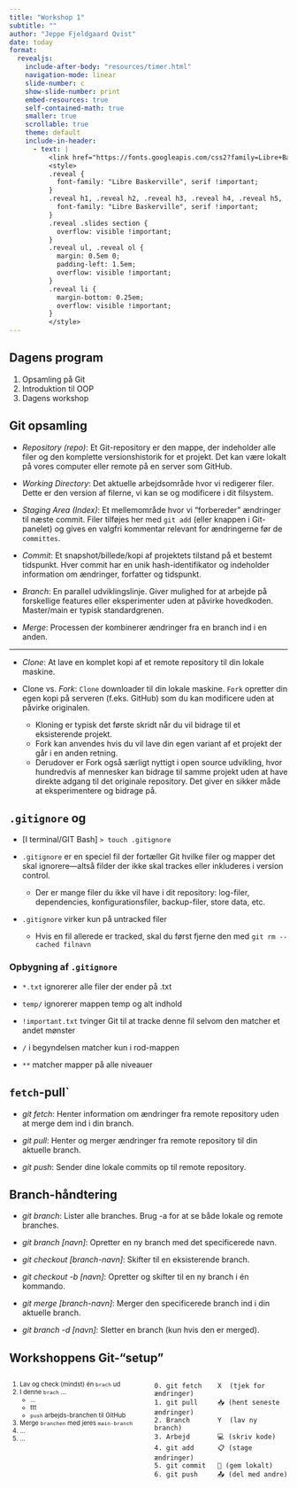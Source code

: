 ```yaml
---
title: "Workshop 1"
subtitle: ""
author: "Jeppe Fjeldgaard Qvist"
date: today
format: 
  revealjs:
    include-after-body: "resources/timer.html"
    navigation-mode: linear
    slide-number: c
    show-slide-number: print
    embed-resources: true
    self-contained-math: true
    smaller: true
    scrollable: true
    theme: default
    include-in-header: 
      - text: |
          <link href="https://fonts.googleapis.com/css2?family=Libre+Baskerville:ital,wght@0,400;0,700;1,400&display=swap" rel="stylesheet">
          <style>
          .reveal {
            font-family: "Libre Baskerville", serif !important;
          }
          .reveal h1, .reveal h2, .reveal h3, .reveal h4, .reveal h5, .reveal h6 {
            font-family: "Libre Baskerville", serif !important;
          }
          .reveal .slides section {
            overflow: visible !important;
          }
          .reveal ul, .reveal ol {
            margin: 0.5em 0;
            padding-left: 1.5em;
            overflow: visible !important;
          }
          .reveal li {
            margin-bottom: 0.25em;
            overflow: visible !important;
          }
          </style>
---
```


## Dagens program

1. Opsamling på Git 
2. Introduktion til OOP
3. Dagens workshop

## Git opsamling 

* *Repository (repo)*: Et Git-repository er den mappe, der indeholder alle filer og den komplette versionshistorik for et projekt. Det kan være lokalt på vores computer eller remote på en server som GitHub.

* *Working Directory*: Det aktuelle arbejdsområde hvor vi redigerer filer. Dette er den version af filerne, vi kan se og modificere i dit filsystem.

* *Staging Area (Index)*: Et mellemområde hvor vi "forbereder" ændringer til næste commit. Filer tilføjes her med `git add` (eller knappen i Git-panelet) og gives en valgfri kommentar relevant for ændringerne før de `committes`.

* *Commit*: Et snapshot/billede/kopi af projektets tilstand på et bestemt tidspunkt. Hver commit har en unik hash-identifikator og indeholder information om ændringer, forfatter og tidspunkt.

* *Branch*: En parallel udviklingslinje. Giver mulighed for at arbejde på forskellige features eller eksperimenter uden at påvirke hovedkoden. Master/main er typisk standardgrenen.

* *Merge*: Processen der kombinerer ændringer fra en branch ind i en anden.

---

* *Clone*: At lave en komplet kopi af et remote repository til din lokale maskine.

* Clone vs. *Fork*: `Clone` downloader til din lokale maskine. `Fork` opretter din egen kopi på serveren (f.eks. GitHub) som du kan modificere uden at påvirke originalen. 
  * Kloning er typisk det første skridt når du vil bidrage til et eksisterende projekt. 
  * Fork kan anvendes hvis du vil lave din egen variant af et projekt der går i en anden retning. 
  * Derudover er Fork også særligt nyttigt i open source udvikling, hvor hundredvis af mennesker kan bidrage til samme projekt uden at have direkte adgang til det originale repository. Det giver en sikker måde at eksperimentere og bidrage på.

## `.gitignore` og 

* [I terminal/GIT Bash] `> touch .gitignore`   

* `.gitignore` er en speciel fil der fortæller Git hvilke filer og mapper det skal ignorere---altså filder der ikke skal trackes eller inkluderes i version control.
  * Der er mange filer du ikke vil have i dit repository: log-filer, dependencies, konfigurationsfiler, backup-filer, store data, etc. 

* `.gitignore` virker kun på untracked filer
  * Hvis en fil allerede er tracked, skal du først fjerne den med `git rm --cached filnavn`

### Opbygning af `.gitignore` 
* `*.txt` ignorerer alle filer der ender på .txt

* `temp/` ignorerer mappen temp og alt indhold

* `!important.txt` tvinger Git til at tracke denne fil selvom den matcher et andet mønster

* `/` i begyndelsen matcher kun i rod-mappen

* `**` matcher mapper på alle niveauer

## `fetch`-pull`

* *git fetch*: Henter information om ændringer fra remote repository uden at merge dem ind i din branch.

* *git pull*: Henter og merger ændringer fra remote repository til din aktuelle branch.

* *git push*: Sender dine lokale commits op til remote repository.

## Branch-håndtering

* *git branch*: Lister alle branches. Brug -a for at se både lokale og remote branches.

* *git branch [navn]*: Opretter en ny branch med det specificerede navn.

* *git checkout [branch-navn]*: Skifter til en eksisterende branch.

* *git checkout -b [navn]*: Opretter og skifter til en ny branch i én kommando.

* *git merge [branch-navn]*: Merger den specificerede branch ind i din aktuelle branch.

* *git branch -d [navn]*: Sletter en branch (kun hvis den er merged).

## Workshoppens Git-"setup"

:::: {.columns}

::: {.column width="50%"}
::: {style="font-size: 0.8em;"}

1. Lav og check (mindst) én `brach` ud
2. I denne `brach` ...
    * ...
    * ttt
    * `push` arbejds-branchen til GitHub 
3. Merge `branchen` med jeres `main-branch`
4. ... 
5. ...
:::
:::

::: {.column width="50%"}

```
0. git fetch    X  (tjek for ændringer)
1. git pull     📥 (hent seneste ændringer)
2. Branch       Y  (lav ny branch)  
3. Arbejd       💻 (skriv kode)  
4. git add      📋 (stage ændringer)
5. git commit   💾 (gem lokalt)
6. git push     📤 (del med andre)
```
:::

::::


